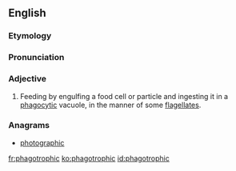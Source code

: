 ==English==

===Etymology===

{{suffix|phagotrophy|ic}}
===Pronunciation===
{{rfp|lang=en}}

===Adjective===
{{en-adj|-}}

# {{context|microbiology|lang=en}} Feeding by engulfing a food cell or particle and ingesting it in a [[phagocytic]] vacuole, in the manner of some [[flagellate]]s.

===Anagrams===
* [[photographic#English|photographic]]

[[fr:phagotrophic]]
[[ko:phagotrophic]]
[[id:phagotrophic]]